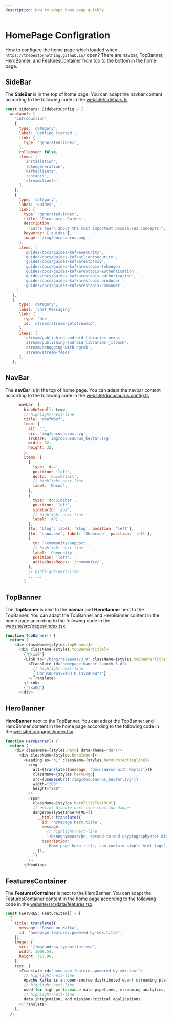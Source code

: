```yaml
---
description: How to adapt home page quickly.
---
```


# HomePage Configration

How to configure the home page which loaded when `https://thebestornothing.github.io/` open?
There are navbar, TopBanner, HeroBanner, and FeaturesContainer from top to the bottom in the home page.

## SideBar
The **SideBar** is in the top of home page. You can adapt the navbar content according to the following code in the [website/sidebars.ts](https://github.com/thebestornothing/thebestornothing.github.io/blob/main/website/sidebars.ts)

```js title="SideBar"
const sidebars: SidebarsConfig = {
  woofwoof: [
    'introduction',
    {
      type: 'category',
      label: 'Getting Started',
      link: {
        type: 'generated-index',
      },
      collapsed: false,
      items: [
        'installation',
        'tokengeneration',
        'kafkaclients',
        'restapis',
        'streamclients',
      ],
    },
    {
      type: 'category',
      label: 'Guides',
      link: {
        type: 'generated-index',
        title: 'Docusaurus Guides',
        description:
          "Let's learn about the most important Docusaurus concepts!",
        keywords: ['guides'],
        image: '/img/docusaurus.png',
      },
      items: [
        'guides/docs/guides-kafkasecurity',
        'guides/docs/guides-kafkaclientsecurity',
        'guides/docs/guides-kafkarestproxy',
        'guides/docs/guides-kafkarestapis-tokengen',
        'guides/docs/guides-kafkarestapis-authentication',
        'guides/docs/guides-kafkarestapis-authorization',
        'guides/docs/guides-kafkarestapis-producer',
        'guides/docs/guides-kafkarestapis-comsumer',
     ],
   },
   {
      type: 'category',
      label: 'Chat Messaging',
      link: {
        type: 'doc',
        id: 'stream/stream-getstreamio',
      },
      items: [
        'stream/publishing-android-libraries-nexus',
        'stream/publishing-android-libraries-jitpack',
        'stream/debugging-with-ngrok',
        'stream/stream-feeds',
      ],
   },
```

## NavBar
The **navBar** is in the top of home page. You can adapt the navbar content according to the following code in the [website/docusaurus.config.ts](https://github.com/vulnsystem/vulnsystem.github.io/blob/main/website/docusaurus.config.ts)
```js title="NavBar"
      navbar: {
        hideOnScroll: true,
        // highlight-next-line
        title: 'WoofWoof',
        logo: {
          alt: '',
          src: 'img/docusaurus.svg',
          srcDark: 'img/docusaurus_keytar.svg',
          width: 32,
          height: 32,
        },
        items: [
          {
            type: 'doc',
            position: 'left',
            docId: 'quickstart',
            // highlight-next-line
            label: 'Docus',
          },
          {
            type: 'docSidebar',
            position: 'left',
            sidebarId: 'api',
            // highlight-next-line
            label: 'API',
          },
          {to: 'blog', label: 'Blog', position: 'left'},
          {to: 'showcase', label: 'Showcase', position: 'left'},
          {
            to: '/community/support',
            // highlight-next-line
            label: 'Community',
            position: 'left',
            activeBaseRegex: `/community/`,
          },
          // highlight-next-line
          ......
        ]
```

## TopBanner
The **TopBanner** is next to the **navbar** and **HeroBanner** next to the TopBanner. You can adapt the TopBanner and HeroBanner content in the home page according to the following code in the [website/src/pages/index.tsx](https://github.com/vulnsystem/vulnsystem.github.io/blob/main/website/src/pages/index.tsx).

```js title="TopBanner"
function TopBanner() {
  return (
    <div className={styles.topBanner}>
      <div className={styles.topBannerTitle}>
        {'🎉\xa0'}
        <Link to="/blog/releases/3.0" className={styles.topBannerTitleText}>
          <Translate id="homepage.banner.launch.3.0">
            // highlight-next-line
            {'Docusaurus\xa03.0 is\xa0out!️'}
          </Translate>
        </Link>
        {'\xa0🥳'}
      </div>
```

## HeroBanner
**HeroBanner** next to the TopBanner. You can adapt the TopBanner and HeroBanner content in the home page according to the following code in the [website/src/pages/index.tsx](https://github.com/vulnsystem/vulnsystem.github.io/blob/main/website/src/pages/index.tsx).

```js title="HeroBanner"
function HeroBanner() {
  return (
    <div className={styles.hero} data-theme="dark">
      <div className={styles.heroInner}>
        <Heading as="h1" className={styles.heroProjectTagline}>
          <img
            alt={translate({message: 'Docusaurus with Keytar'})}
            className={styles.heroLogo}
            src={useBaseUrl('/img/docusaurus_keytar.svg')}
            width="200"
            height="200"
          />
          <span
            className={styles.heroTitleTextHtml}
            // eslint-disable-next-line react/no-danger
            dangerouslySetInnerHTML={{
              __html: translate({
                id: 'homepage.hero.title',
                message:
                  // highlight-next-line
                  '<b>Anonymous</b>, <b>end-to-end cryptography</b> distributed event streaming platform',
                description:
                  'Home page hero title, can contain simple html tags',
              }),
            }}
          />
        </Heading>
```

## FeaturesContainer
The **FeaturesContainer** is next to the HeroBanner. You can adapt the FeaturesContainer content in the home page according to the following code in the [website/src/data/features.tsx](https://github.com/vulnsystem/vulnsystem.github.io/blob/main/website/src/data/features.tsx).

```js title="Features"
const FEATURES: FeatureItem[] = [
  {
    title: translate({
      message: 'Based on Kafka',
      id: 'homepage.features.powered-by-mdx.title',
    }),
    image: {
      src: '/img/undraw_typewriter.svg',
      width: 1009.54,
      height: 717.96,
    },
    text: (
      <Translate id="homepage.features.powered-by-mdx.text">
        // highlight-next-line
        Apache Kafka is an open-source distributed event streaming platform 
        // highlight-next-line
        used for high-performance data pipelines, streaming analytics, 
        // highlight-next-line
        data integration, and mission-critical applications.
      </Translate>
    ),
  },
```
